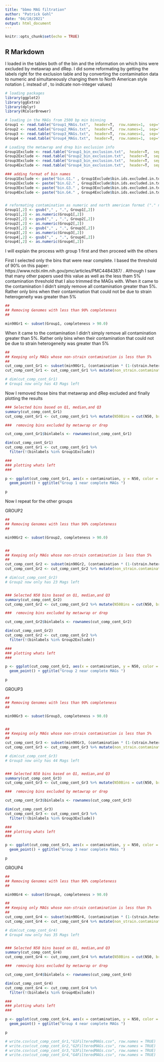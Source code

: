 ```yaml
---
title: "bbmo MAG filtration"
author: "Patrick Gohl"
date: "04/10/2021"
output: html_document
---
```


```r
knitr::opts_chunk$set(echo = TRUE)
```

## R Markdown

I loaded in the tables both of the bin and the information on which bins were excluded by metawrap and dRep. I did some reformating by getting the labels right for the exclusion table and by converting the contamination data to numeric and simultaneously changing them to North American style notation (. instead of , to indicate non-integer values)

```r
# loading packages
library(ggplot2)
library(ggExtra)
library(dplyr)
library(RColorBrewer)

# loading in the MAGs from 2500 bp min binning
Group1 <- read.table("Group1_MAGs.txt",  header=T,  row.names=1,  sep="\t")
Group2 <- read.table("Group2_MAGs.txt",  header=T,  row.names=1,  sep="\t")
Group3 <- read.table("Group3_MAGs.txt",  header=T,  row.names=1,  sep="\t")
Group4 <- read.table("Group4_MAGs.txt",  header=T,  row.names=1,  sep="\t")

# Loading the metawrap and drep bin exclusion info
Group1Exclude <- read.table("Group1_bin_exclusion.txt",  header=T,  sep="\t")
Group2Exclude <- read.table("Group2_bin_exclusion.txt",  header=T,  sep="\t")
Group3Exclude <- read.table("Group3_bin_exclusion.txt",  header=T,  sep="\t")
Group4Exclude <- read.table("Group4_bin_exclusion.txt",  header=T,  sep="\t")

### adding format of bin names
Group1Exclude <- paste("bin.G1." , Group1Exclude$bin.ids.excluded.in.total., sep="")
Group2Exclude <- paste("bin.G2." , Group2Exclude$bin.ids.excluded.in.total., sep="")
Group3Exclude <- paste("bin.G3." , Group3Exclude$bin.ids.excluded.in.total., sep="")
Group4Exclude <- paste("bin.G4." , Group4Exclude$bin.ids.excluded.in.total., sep="")


# reformating contamination as numeric and north american format ("." not ",")
Group1[,2] <- gsub("," , ".", Group1[,2])
Group1[,2] <- as.numeric(Group1[,2])
Group2[,2] <- gsub("," , ".", Group2[,2])
Group2[,2] <- as.numeric(Group2[,2])
Group3[,2] <- gsub("," , ".", Group3[,2])
Group3[,2] <- as.numeric(Group3[,2])
Group4[,2] <- gsub("," , ".", Group4[,2])
Group4[,2] <- as.numeric(Group4[,2])
```

I will explain the process with group 1 first and then proceed with the others

First I selected only the bins that were near complete. I based the threshold of 90% on this paper: https://www.ncbi.nlm.nih.gov/pmc/articles/PMC4484387/ . Although I saw that many other papers used this value as well as the less tham 5% contamination threshold that I also trimmed the MAGs with. When it came to the contamination I didn't simply remove all contamination greater than 5%. Rather only bins when their contamination that could not be due to strain heterogeneity was greater than 5%

```r


##
## Removing Genomes with less than 90% completeness
##

min90Gr1 <- subset(Group1, completeness > 90.0)

```

When it came to the contamination I didn't simply remove all contamination greater than 5%. Rather only bins when their contamination that could not be due to strain heterogeneity was greater than 5%


```r
##
## Keeping only MAGs whose non-strain contamination is less than 5%
##
cut_comp_cont_Gr1 <- subset(min90Gr1, (contamination * (1-(strain.heterogeneity/100))) < 0.05)
cut_comp_cont_Gr1 <- cut_comp_cont_Gr1 %>% mutate(non_strain.contamination = contamination * (1-(strain.heterogeneity/100)))

# dim(cut_comp_cont_Gr1)
# Group1 now only has 43 Mags left

```


Now I removed those bins that metawrap and dRep excluded and finally plotting the results

```r

### Selected bins based on Q1, median,and Q3
summary(cut_comp_cont_Gr1)
cut_comp_cont_Gr1 <- cut_comp_cont_Gr1 %>% mutate(N50Bins = cut(N50, breaks = c(-Inf,41504,66761,148128,Inf)))

###  removing bins excluded by metawrap or drep

cut_comp_cont_Gr1$binlabels <- rownames(cut_comp_cont_Gr1)

dim(cut_comp_cont_Gr1)
cut_comp_cont_Gr1 <- cut_comp_cont_Gr1 %>%
  filter(!(binlabels %in% Group1Exclude))

###
### plotting whats left
###

p <- ggplot(cut_comp_cont_Gr1, aes(x = contamination, y = N50, color = strain.heterogeneity, size = N50)) +
  geom_point() + ggtitle("Group 1 near complete MAGs ")

p

```


Now I repeat for the other groups

#############
#############
############# GROUP2
#############
#############

```r
##
## Removing Genomes with less than 90% completeness
##

min90Gr2 <- subset(Group2, completeness > 90.0)


##
## Keeping only MAGs whose non-strain contamination is less than 5%
##
cut_comp_cont_Gr2 <- subset(min90Gr2, (contamination * (1-(strain.heterogeneity/100))) < 0.05)
cut_comp_cont_Gr2 <- cut_comp_cont_Gr2 %>% mutate(non_strain.contamination = contamination * (1-(strain.heterogeneity/100)))

# dim(cut_comp_cont_Gr2)
# Group2 now only has 23 Mags left


### Selected N50 bins based on Q1, median,and Q3
summary(cut_comp_cont_Gr2)
cut_comp_cont_Gr2 <- cut_comp_cont_Gr2 %>% mutate(N50Bins = cut(N50, breaks = c(-Inf,31064,48519,75318,Inf)))

###  removing bins excluded by metawrap or drep

cut_comp_cont_Gr2$binlabels <- rownames(cut_comp_cont_Gr2)

dim(cut_comp_cont_Gr2)
cut_comp_cont_Gr2 <- cut_comp_cont_Gr2 %>%
  filter(!(binlabels %in% Group2Exclude))

###
### plotting whats left
###

p <- ggplot(cut_comp_cont_Gr2, aes(x = contamination, y = N50, color = strain.heterogeneity, size = N50)) +
  geom_point() + ggtitle("Group 2 near complete MAGs ")

p

```

#############
#############
############# GROUP3
#############
#############

```r
##
## Removing Genomes with less than 90% completeness
##

min90Gr3 <- subset(Group3, completeness > 90.0)


##
## Keeping only MAGs whose non-strain contamination is less than 5%
##
cut_comp_cont_Gr3 <- subset(min90Gr3, (contamination * (1-(strain.heterogeneity/100))) < 0.05)
cut_comp_cont_Gr3 <- cut_comp_cont_Gr3 %>% mutate(non_strain.contamination = contamination * (1-(strain.heterogeneity/100)))

# dim(cut_comp_cont_Gr3)
# Group3 now only has 44 Mags left


### Selected N50 bins based on Q1, median,and Q3
summary(cut_comp_cont_Gr3)
cut_comp_cont_Gr3 <- cut_comp_cont_Gr3 %>% mutate(N50Bins = cut(N50, breaks = c(-Inf,25894,61448,130684,Inf)))

###  removing bins excluded by metawrap or drep

cut_comp_cont_Gr3$binlabels <- rownames(cut_comp_cont_Gr3)

dim(cut_comp_cont_Gr3)
cut_comp_cont_Gr3 <- cut_comp_cont_Gr3 %>%
  filter(!(binlabels %in% Group3Exclude))

###
### plotting whats left
###

p <- ggplot(cut_comp_cont_Gr3, aes(x = contamination, y = N50, color = strain.heterogeneity, size = N50)) +
  geom_point() + ggtitle("Group 3 near complete MAGs ")

p

```

#############
#############
############# GROUP4
#############
#############

```r
##
## Removing Genomes with less than 90% completeness
##

min90Gr4 <- subset(Group4, completeness > 90.0)

##
## Keeping only MAGs whose non-strain contamination is less than 5%
##
cut_comp_cont_Gr4 <- subset(min90Gr4, (contamination * (1-(strain.heterogeneity/100))) < 0.05)
cut_comp_cont_Gr4 <- cut_comp_cont_Gr4 %>% mutate(non_strain.contamination = contamination * (1-(strain.heterogeneity/100)))

# dim(cut_comp_cont_Gr4)
# Group4 now only has 35 Mags left


### Selected N50 bins based on Q1, median,and Q3
summary(cut_comp_cont_Gr4)
cut_comp_cont_Gr4 <- cut_comp_cont_Gr4 %>% mutate(N50Bins = cut(N50, breaks = c(-Inf,40710,64170,113004,Inf)))

###  removing bins excluded by metawrap or drep

cut_comp_cont_Gr4$binlabels <- rownames(cut_comp_cont_Gr4)

dim(cut_comp_cont_Gr4)
cut_comp_cont_Gr4 <- cut_comp_cont_Gr4 %>%
  filter(!(binlabels %in% Group4Exclude))

###
### plotting whats left
###

p <- ggplot(cut_comp_cont_Gr4, aes(x = contamination, y = N50, color = strain.heterogeneity, size = N50)) +
  geom_point() + ggtitle("Group 4 near complete MAGs ")

p

```


```r
# write.csv(cut_comp_cont_Gr1,"G1FilteredMAGs.csv", row.names = TRUE)
# write.csv(cut_comp_cont_Gr2,"G2FilteredMAGs.csv", row.names = TRUE)
# write.csv(cut_comp_cont_Gr3,"G3FilteredMAGs.csv", row.names = TRUE)
# write.csv(cut_comp_cont_Gr4,"G4FilteredMAGs.csv", row.names = TRUE)

```

